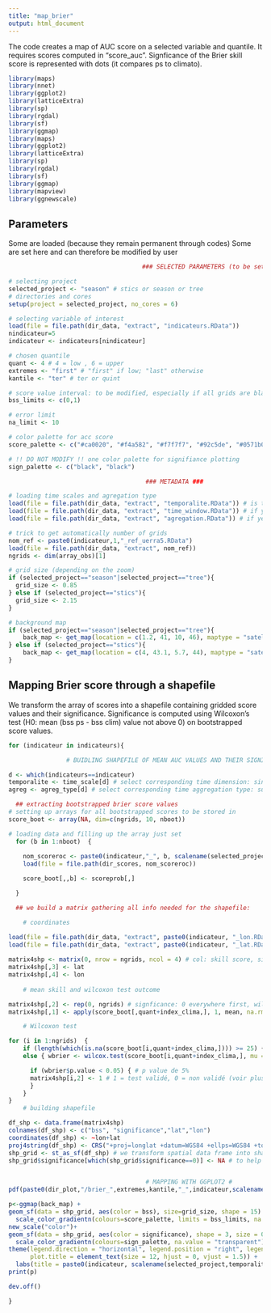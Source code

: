 ```yaml
---
title: "map_brier"
output: html_document
---
```

The code creates a map of AUC score on a selected variable and quantile. It requires scores computed in "score_auc". Signficance of the Brier skill score is represented with dots (it compares ps to climato).

```r

library(maps)
library(nnet)
library(ggplot2)
library(latticeExtra)
library(sp)
library(rgdal)
library(sf)
library(ggmap)
library(maps)
library(ggplot2)
library(latticeExtra)
library(sp)
library(rgdal)
library(sf)
library(ggmap)
library(mapview)
library(ggnewscale)

```

## Parameters 

Some are loaded (because they remain permanent through codes)
Some are set here and can therefore be modified by user

```r

                                     ### SELECTED PARAMETERS (to be set by user) ###

# selecting project
selected_project <- "season" # stics or season or tree
# directories and cores
setup(project = selected_project, no_cores = 6)

# selecting variable of interest
load(file = file.path(dir_data, "extract", "indicateurs.RData"))
nindicateur=5
indicateur <- indicateurs[nindicateur]

# chosen quantile
quant <- 4 # 4 = low , 6 = upper 
extremes <- "first" # "first" if low; "last" otherwise
kantile <- "ter" # ter or quint

# score value interval: to be modified, especially if all grids are black, it means they're out of range
bss_limits <- c(0,1)

# error limit
na_limit <- 10

# color palette for acc score
score_palette <- c("#ca0020", "#f4a582", "#f7f7f7", "#92c5de", "#0571b0")

# !! DO NOT MODIFY !! one color palette for signifiance plotting  
sign_palette <- c("black", "black")

                                      ### METADATA ###

# loading time scales and agregation type
load(file = file.path(dir_data, "extract", "temporalite.RData")) # is there a time dimension
load(file = file.path(dir_data, "extract", "time_window.RData")) # if yes which window is selected
load(file = file.path(dir_data, "extract", "agregation.RData")) # if yes what type of aggregation should be applied

# trick to get automatically number of grids 
nom_ref <- paste0(indicateur,1,"_ref_uerra5.RData")
load(file = file.path(dir_data, "extract", nom_ref))
ngrids <- dim(array_obs)[1]

# grid size (depending on the zoom)
if (selected_project=="season"|selected_project=="tree"){
  grid_size <- 0.85
} else if (selected_project=="stics"){
  grid_size <- 2.15
}

# background map
if (selected_project=="season"|selected_project=="tree"){
    back_map <- get_map(location = c(1.2, 41, 10, 46), maptype = "satellite", source = "osm") 
} else if (selected_project=="stics"){
    back_map <- get_map(location = c(4, 43.1, 5.7, 44), maptype = "satellite", source = "osm") 
}

```

## Mapping Brier score through a shapefile

We transform the array of scores into a shapefile containing gridded score values and their significance.
Significance is computed using Wilcoxon's test (H0: mean (bss ps - bss clim) value not above 0) on bootstrapped score values.

```r

for (indicateur in indicateurs){

                # BUIDLING SHAPEFILE OF MEAN AUC VALUES AND THEIR SIGNIFICANCE #

d <- which(indicateurs==indicateur)
temporalite <- time_scale[d] # select corresponding time dimension: single or multi
agreg <- agreg_type[d] # select corresponding time aggregation type: sum or mean

  ## extracting bootstrapped brier score values
# setting up arrays for all bootstrapped scores to be stored in
score_boot <- array(NA, dim=c(ngrids, 10, nboot)) 

# loading data and filling up the array just set
  for (b in 1:nboot)  { 
  
    nom_scoreroc <- paste0(indicateur,"_", b, scalename(selected_project,temporalite,agreg), kantile, "aucgrid.RData")
    load(file = file.path(dir_scores, nom_scoreroc))

    score_boot[,,b] <- scoreprob[,]

  }

  ## we build a matrix gathering all info needed for the shapefile:

    # coordinates

load(file = file.path(dir_data, "extract", paste0(indicateur, "_lon.RData")))
load(file = file.path(dir_data, "extract", paste0(indicateur, "_lat.RData")))
  
matrix4shp <- matrix(0, nrow = ngrids, ncol = 4) # col: skill score, significant, lat, lon 
matrix4shp[,3] <- lat
matrix4shp[,4] <- lon
  
    # mean skill and wilcoxon test outcome

matrix4shp[,2] <- rep(0, ngrids) # signficance: 0 everywhere first, will switch to 1 if positive statistical test outcome
matrix4shp[,1] <- apply(score_boot[,quant+index_clima,], 1, mean, na.rm = TRUE) #  mean of bootstrapped auc  

    # Wilcoxon test

for (i in 1:ngrids)  { 
    if (length(which(is.na(score_boot[i,quant+index_clima,]))) >= 25) {matrix4shp[i,2] <- 0; matrix4shp[i,1] <- NA}
    else { wbrier <- wilcox.test(score_boot[i,quant+index_clima,], mu = 0.3, alternative = "greater", conf.level = 0.95) # h0 represented by "mu = 0" & "alternative = greater", alternative being h1

      if (wbrier$p.value < 0.05) { # p value de 5%
      matrix4shp[i,2] <- 1 # 1 = test validé, 0 = non validé (voir plus haut)
      }
    }
}
    # building shapefile 

df_shp <- data.frame(matrix4shp)
colnames(df_shp) <- c("bss", "significance","lat","lon")
coordinates(df_shp) <- ~lon+lat
proj4string(df_shp) <- CRS("+proj=longlat +datum=WGS84 +ellps=WGS84 +towgs84=0,0,0")
shp_grid <- st_as_sf(df_shp) # we transform spatial data frame into shapefile, which is plotting friendly
shp_grid$significance[which(shp_grid$significance==0)] <- NA # to help plotting, we set significance as NA instead of 0


                                      # MAPPING WITH GGPLOT2 #
pdf(paste0(dir_plot,"/brier_",extremes,kantile,"_",indicateur,scalename(selected_project,temporalite,agreg),climat_select,".pdf"))

p<-ggmap(back_map) +
geom_sf(data = shp_grid, aes(color = bss), size=grid_size, shape = 15) + 
  scale_color_gradientn(colours=score_palette, limits = bss_limits, na.value = "black", guide = guide_colorbar(barwidth = 10, barheight = 0.25, nbin = 5)) +
new_scale("color")+
geom_sf(data = shp_grid, aes(color = significance), shape = 3, size = 0.15, show.legend = FALSE) +
  scale_color_gradientn(colours=sign_palette, na.value = "transparent")+
theme(legend.direction = "horizontal", legend.position = "right", legend.title = element_text(), legend.text=element_text(size=6),  
      plot.title = element_text(size = 12, hjust = 0, vjust = 1.5)) + 
  labs(title = paste0(indicateur, scalename(selected_project,temporalite,agreg), extremes, "_", kantile,"_BRIER_", climat_select))
print(p)

dev.off()

}

```
